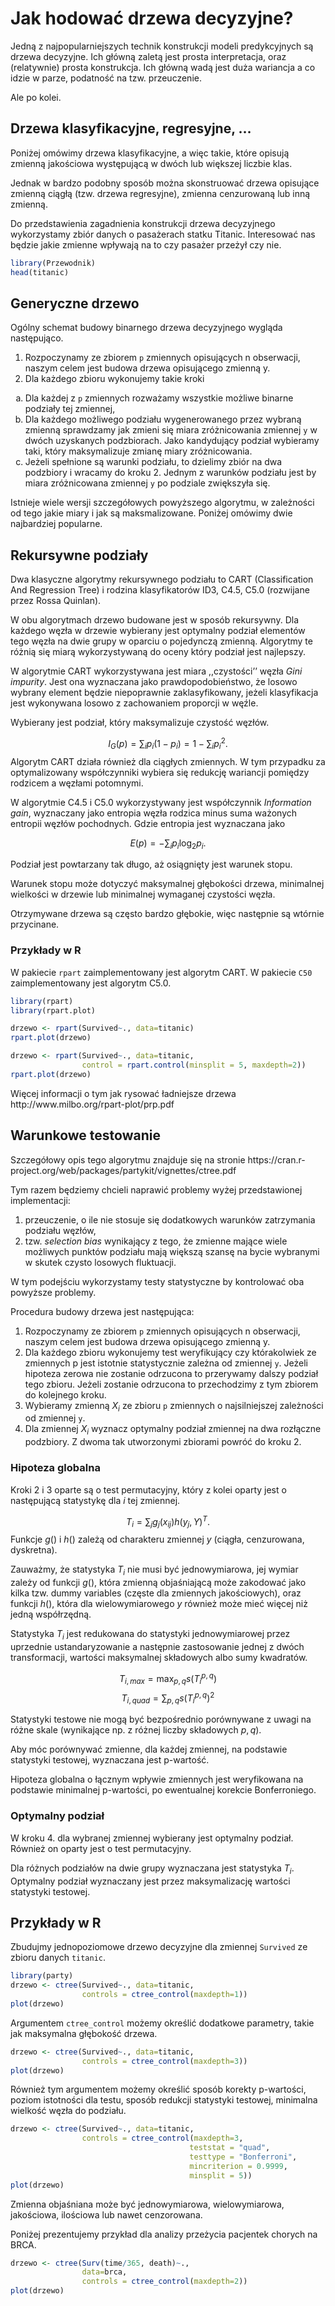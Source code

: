 # Jak hodować drzewa decyzyjne?

Jedną z najpopularniejszych technik konstrukcji modeli predykcyjnych są drzewa decyzyjne. 
Ich główną zaletą jest prosta interpretacja, oraz (relatywnie) prosta konstrukcja.
Ich główną wadą jest duża wariancja a co idzie w parze, podatność na tzw. przeuczenie.

Ale po kolei.

## Drzewa klasyfikacyjne, regresyjne, ...

Poniżej omówimy drzewa klasyfikacyjne, a więc takie, które opisują zmienną jakościowa występującą w dwóch lub większej liczbie klas.  

Jednak w bardzo podobny sposób można skonstruować drzewa opisujące zmienną ciągłą (tzw. drzewa regresyjne), zmienna cenzurowaną lub inną zmienną.

Do przedstawienia zagadnienia konstrukcji drzewa decyzyjnego wykorzystamy zbiór danych o pasażerach statku Titanic. Interesować nas będzie jakie zmienne wpływają na to czy pasażer przeżył czy nie.

```r
library(Przewodnik)
head(titanic)
```


## Generyczne drzewo

Ogólny schemat budowy binarnego drzewa decyzyjnego wygląda następująco.

1. Rozpoczynamy ze zbiorem `p` zmiennych opisujących n obserwacji, naszym celem jest budowa drzewa opisującego zmienną y.
2. Dla każdego zbioru wykonujemy takie kroki
  a. Dla każdej z `p` zmiennych rozważamy wszystkie możliwe binarne podziały tej zmiennej,
  b. Dla każdego możliwego podziału wygenerowanego przez wybraną zmienną sprawdzamy jak zmieni się miara zróżnicowania zmiennej `y` w dwóch uzyskanych podzbiorach. Jako kandydujący podział wybieramy taki, który maksymalizuje zmianę miary zróżnicowania.
  c. Jeżeli spełnione są warunki podziału, to dzielimy zbiór na dwa podzbiory i wracamy do kroku 2. Jednym z warunków podziału jest by miara zróżnicowana zmiennej `y` po podziale zwiększyła się.

Istnieje wiele wersji szczegółowych powyższego algorytmu, w zależności od tego jakie miary i jak są maksmalizowane. Poniżej omówimy dwie najbardziej popularne.

## Rekursywne podziały

Dwa klasyczne algorytmy rekursywnego podziału to CART (Classification And Regression Tree) i rodzina klasyfikatorów ID3, C4.5, C5.0 (rozwijane przez Rossa Quinlan). 

W obu algorytmach drzewo budowane jest w sposób rekursywny. Dla każdego węzła w drzewie wybierany jest optymalny podział elementów tego węzła na dwie grupy w oparciu o pojedynczą zmienną. Algorytmy te różnią się miarą wykorzystywaną do oceny który podział jest najlepszy.

W algorytmie CART wykorzystywana jest miara ,,czystości'' węzła *Gini impurity*. Jest ona wyznaczana jako prawdopodobieństwo, że losowo wybrany element będzie niepoprawnie zaklasyfikowany, jeżeli klasyfikacja jest wykonywana losowo z zachowaniem proporcji w węźle. 

Wybierany jest podział, który maksymalizuje czystość węzłów.

$$
I_G(p) = \sum_i p_i(1-p_i) = 1 - \sum_i p_i^2.
$$
Algorytm CART działa również dla ciągłych zmiennych. W tym przypadku za optymalizowany współczynniki wybiera się redukcję wariancji pomiędzy rodzicem a węzłami potomnymi.

W algorytmie C4.5 i C5.0 wykorzystywany jest współczynnik *Information gain*, wyznaczany jako entropia węzła rodzica minus suma ważonych entropii węzłów pochodnych. Gdzie entropia jest wyznaczana jako

$$
E(p) = - \sum_i p_i \log_2 p_i.
$$

Podział jest powtarzany tak długo, aż osiągnięty jest warunek stopu.

Warunek stopu może dotyczyć maksymalnej głębokości drzewa, minimalnej wielkości w drzewie lub minimalnej wymaganej czystości węzła.

Otrzymywane drzewa są często bardzo głębokie, więc następnie są wtórnie przycinane.


### Przykłady w R 

W pakiecie `rpart` zaimplementowany jest algorytm CART. W pakiecie `C50` zaimplementowany jest algorytm C5.0.

```r
library(rpart)
library(rpart.plot)

drzewo <- rpart(Survived~., data=titanic)
rpart.plot(drzewo)

drzewo <- rpart(Survived~., data=titanic, 
                control = rpart.control(minsplit = 5, maxdepth=2))
rpart.plot(drzewo)

```

Więcej informacji o tym jak rysować ładniejsze drzewa http://www.milbo.org/rpart-plot/prp.pdf

## Warunkowe testowanie

Szczegółowy opis tego algorytmu znajduje się na stronie
https://cran.r-project.org/web/packages/partykit/vignettes/ctree.pdf

Tym razem będziemy chcieli naprawić problemy wyżej przedstawionej implementacji:

1. przeuczenie, o ile nie stosuje się dodatkowych warunków zatrzymania podziału węzłów,
2. tzw. *selection bias* wynikający z tego, że zmienne mające wiele możliwych punktów podziału mają większą szansę na bycie wybranymi w skutek czysto losowych fluktuacji.

W tym podejściu wykorzystamy testy statystyczne by kontrolować oba powyższe problemy.

Procedura budowy drzewa jest następująca:

1. Rozpoczynamy ze zbiorem `p` zmiennych opisujących n obserwacji, naszym celem jest budowa drzewa opisującego zmienną y.
2. Dla każdego zbioru wykonujemy test weryfikujący czy którakolwiek ze zmiennych p jest istotnie statystycznie zależna od zmiennej `y`. Jeżeli hipoteza zerowa nie zostanie odrzucona to przerywamy dalszy podział tego zbioru. Jeżeli zostanie odrzucona to przechodzimy z tym zbiorem do kolejnego kroku.
3. Wybieramy zmienną $X_i$ ze zbioru `p` zmiennych o najsilniejszej zależności od zmiennej `y`. 
4. Dla zmiennej $X_i$ wyznacz optymalny podział zmiennej na dwa rozłączne podzbiory. Z dwoma tak utworzonymi zbiorami powróć do kroku 2.

### Hipoteza globalna

Kroki 2 i 3 oparte są o test permutacyjny, który z kolei oparty jest o następującą statystykę dla $i$ tej zmiennej.

$$
T_i = \sum_j g_j(x_{ij})h(y_j, Y)^T.
$$
Funkcje $g()$ i $h()$ zależą od charakteru zmiennej $y$ (ciągła, cenzurowana, dyskretna). 

Zauważmy, że statystyka $T_i$ nie musi być jednowymiarowa, jej wymiar zależy od funkcji $g()$, która zmienną objaśniającą może zakodować jako kilka tzw. dummy variables (częste dla zmiennych jakościowych), oraz funkcji $h()$, która dla wielowymiarowego $y$ również może mieć więcej niż jedną współrzędną.

Statystyka $T_i$ jest redukowana do statystyki jednowymiarowej przez uprzednie ustandaryzowanie a następnie zastosowanie jednej z dwóch transformacji, wartości maksymalnej składowych albo sumy kwadratów.

$$
T_{i,max} = \max_{p,q} s(T_{i}^{p,q})
$$
$$
T_{i,quad} = \sum_{p,q} s(T_{i}^{p,q})^2
$$

Statystyki testowe nie mogą być bezpośrednio porównywane z uwagi na różne skale (wynikające np. z różnej liczby składowych $p,q$).

Aby móc porównywać zmienne, dla każdej zmiennej, na podstawie statystyki testowej, wyznaczana jest p-wartość. 

Hipoteza globalna o łącznym wpływie zmiennych jest weryfikowana na podstawie minimalnej p-wartości, po ewentualnej korekcie Bonferroniego.

### Optymalny podział

W kroku 4. dla wybranej zmiennej wybierany jest optymalny podział. Również on oparty jest o test permutacyjny. 

Dla różnych podziałów na dwie grupy wyznaczana jest statystyka $T_i$. Optymalny podział wyznaczany jest przez maksymalizację wartości statystyki testowej.


## Przykłady w R

Zbudujmy jednopoziomowe drzewo decyzyjne dla zmiennej `Survived` ze zbioru danych `titanic`.

```r
library(party)
drzewo <- ctree(Survived~., data=titanic, 
                controls = ctree_control(maxdepth=1))
plot(drzewo)
```

Argumentem `ctree_control` możemy określić dodatkowe parametry, takie jak maksymalna głębokość drzewa.

```r
drzewo <- ctree(Survived~., data=titanic, 
                controls = ctree_control(maxdepth=3))
plot(drzewo)
```

Również tym argumentem możemy określić sposób korekty p-wartości, poziom istotności dla testu, sposób redukcji statystyki testowej, minimalna wielkość węzła do podziału.

```r
drzewo <- ctree(Survived~., data=titanic, 
                controls = ctree_control(maxdepth=3,
                                        teststat = "quad",
                                        testtype = "Bonferroni",
                                        mincriterion = 0.9999,
                                        minsplit = 5))
plot(drzewo)
```

Zmienna objaśniana może być jednowymiarowa, wielowymiarowa, jakościowa, ilościowa lub nawet cenzorowana.

Poniżej prezentujemy przykład dla analizy przeżycia pacjentek chorych na BRCA.

```r
drzewo <- ctree(Surv(time/365, death)~., 
                data=brca, 
                controls = ctree_control(maxdepth=2))
plot(drzewo)
```

